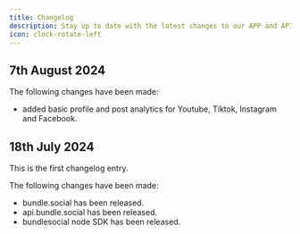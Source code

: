 ```yaml
---
title: Changelog
description: Stay up to date with the latest changes to our APP and API.
icon: clock-rotate-left
---
```


## 7th August 2024
The following changes have been made:
- added basic profile and post analytics for Youtube, Tiktok, Instagram and Facebook.

## 18th July 2024
This is the first changelog entry.

The following changes have been made:
- bundle.social has been released.
- api.bundle.social has been released.
- bundlesocial node SDK has been released.
